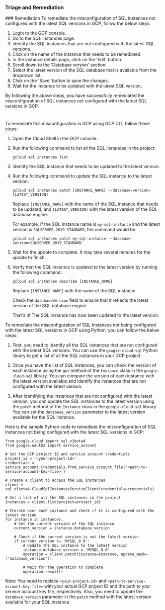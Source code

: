 
### Triage and Remediation
<Tabs>
<Tab title='Remediation'>
### Remediation

<AccordionGroup>
<Accordion title='Using Console' defaultOpen='true'>
To remediate the misconfiguration of SQL instances not configured with the latest SQL versions in GCP, follow the below steps:

1. Login to the GCP console.
2. Go to the SQL instances page.
3. Identify the SQL instances that are not configured with the latest SQL versions.
4. Click on the name of the instance that needs to be remediated.
5. In the instance details page, click on the 'Edit' button.
6. Scroll down to the 'Database version' section.
7. Select the latest version of the SQL database that is available from the dropdown list.
8. Click on the 'Save' button to save the changes.
9. Wait for the instance to be updated with the latest SQL version.

By following the above steps, you have successfully remediated the misconfiguration of SQL instances not configured with the latest SQL versions in GCP.

#
</Accordion>

<Accordion title='Using CLI'>
To remediate this misconfiguration in GCP using GCP CLI, follow these steps:

1. Open the Cloud Shell in the GCP console.

2. Run the following command to list all the SQL instances in the project:

   ```
   gcloud sql instances list
   ```

3. Identify the SQL instance that needs to be updated to the latest version.

4. Run the following command to update the SQL instance to the latest version:

   ```
   gcloud sql instances patch [INSTANCE_NAME] --database-version=[LATEST_VERSION]
   ```

   Replace `[INSTANCE_NAME]` with the name of the SQL instance that needs to be updated, and `[LATEST_VERSION]` with the latest version of the SQL database engine.

   For example, if the SQL instance name is `my-sql-instance` and the latest version is `SQLSERVER_2019_STANDARD`, the command would be:

   ```
   gcloud sql instances patch my-sql-instance --database-version=SQLSERVER_2019_STANDARD
   ```

5. Wait for the update to complete. It may take several minutes for the update to finish.

6. Verify that the SQL instance is updated to the latest version by running the following command:

   ```
   gcloud sql instances describe [INSTANCE_NAME]
   ```

   Replace `[INSTANCE_NAME]` with the name of the SQL instance.

   Check the `databaseVersion` field to ensure that it reflects the latest version of the SQL database engine.

   That's it! The SQL instance has now been updated to the latest version.
</Accordion>

<Accordion title='Using Python'>
To remediate the misconfiguration of SQL Instances not being configured with the latest SQL versions in GCP using Python, you can follow the below steps:

1. First, you need to identify all the SQL instances that are not configured with the latest SQL versions. You can use the `google-cloud-sql` Python library to get a list of all the SQL instances in your GCP project.

2. Once you have the list of SQL instances, you can check the version of each instance using the `get` method of the `Instance` class in the `google-cloud-sql` library. You can compare the version of each instance with the latest version available and identify the instances that are not configured with the latest version.

3. After identifying the instances that are not configured with the latest version, you can update the SQL instances to the latest version using the `patch` method of the `Instance` class in the `google-cloud-sql` library. You can set the `database_version` parameter to the latest version available for the SQL instance.

Here is the sample Python code to remediate the misconfiguration of SQL Instances not being configured with the latest SQL versions in GCP:

```
from google.cloud import sql_v1beta4
from google.oauth2 import service_account

# Set the GCP project ID and service account credentials
project_id = '<your-project-id>'
credentials = service_account.Credentials.from_service_account_file('<path-to-service-account-key-file>')

# Create a client to access the SQL instances
client = sql_v1beta4.CloudSqlInstancesServiceClient(credentials=credentials)

# Get a list of all the SQL instances in the project
instances = client.list(project=project_id)

# Iterate over each instance and check if it is configured with the latest version
for instance in instances:
    # Get the current version of the SQL instance
    current_version = instance.database_version
    
    # Check if the current version is not the latest version
    if current_version != 'MYSQL_8_0':
        # Update the SQL instance to the latest version
        instance.database_version = 'MYSQL_8_0'
        operation = client.patch(instance=instance, update_mask=['database_version'])
        
        # Wait for the operation to complete
        operation.result()
```

Note: You need to replace `<your-project-id>` and `<path-to-service-account-key-file>` with your actual GCP project ID and the path to your service account key file, respectively. Also, you need to update the `database_version` parameter in the `patch` method with the latest version available for your SQL instance.
</Accordion>

</AccordionGroup>
</Tab>
</Tabs>
